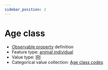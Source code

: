 ```yaml
---
sidebar_position: 2
---
```



# Age class

- [Observable property](/viewers/dawe-vocabs?uri=https://linked.data.gov.au/def/nrm/59df7c05-1521-4161-86e4-8e6a8feb4002) definition
- Feature type: [animal individual](http://linked.data.gov.au/def/tern-cv/ecb855ed-50e1-4299-8491-861759ef40b7)
- Value type: [IRI](https://w3id.org/tern/ontologies/tern/IRI)
- Categorical value collection: [Age class codes](/viewers/dawe-vocabs?uri=https://linked.data.gov.au/def/nrm/0e2641c3-0d7e-4d94-8cd7-02c21d564630)

<Example protocolModule="vertebrate-active" observableProperty="https://linked.data.gov.au/def/nrm/59df7c05-1521-4161-86e4-8e6a8feb4002" />
